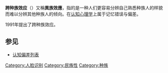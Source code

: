 '''跨种族效应'''（{{lang|en|Cross-race effect}}）又稱'''異族效應'''，指的是一种人们更容易分辨自己熟悉种族人的样貌而难以分辨其他种族人的倾向。在[[认知心理学|认知心理学]]上属于记忆错误与偏差。

1991年{{tsl|en|Stephen Lindsay||斯蒂芬·林德赛}}提出了跨种族效应。

==参见==
*[[认知偏差列表|认知偏差列表]]

[[Category:人脸识别|Category:人脸识别]]
[[Category:民族性|Category:民族性]]
[[Category:种族|Category:种族]]